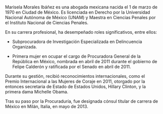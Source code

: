 Marisela Morales Ibáñez es una abogada mexicana nacida el 1 de marzo de 1970 en Ciudad de México. Es licenciada en Derecho por la Universidad Nacional Autónoma de México (UNAM) y Maestra en Ciencias Penales por el Instituto Nacional de Ciencias Penales.

En su carrera profesional, ha desempeñado roles significativos, entre ellos:

- Subprocuradora de Investigación Especializada en Delincuencia Organizada.

- Primera mujer en ocupar el cargo de Procuradora General de la República en México, nombrada en abril de 2011 durante el gobierno de Felipe Calderón y ratificada por el Senado en abril de 2011.

Durante su gestión, recibió reconocimientos internacionales, como el Premio Internacional a las Mujeres de Coraje en 2011, otorgado por la entonces secretaria de Estado de Estados Unidos, Hillary Clinton, y la primera dama Michelle Obama.

Tras su paso por la Procuraduría, fue designada cónsul titular de carrera de México en Milán, Italia, en mayo de 2013.
